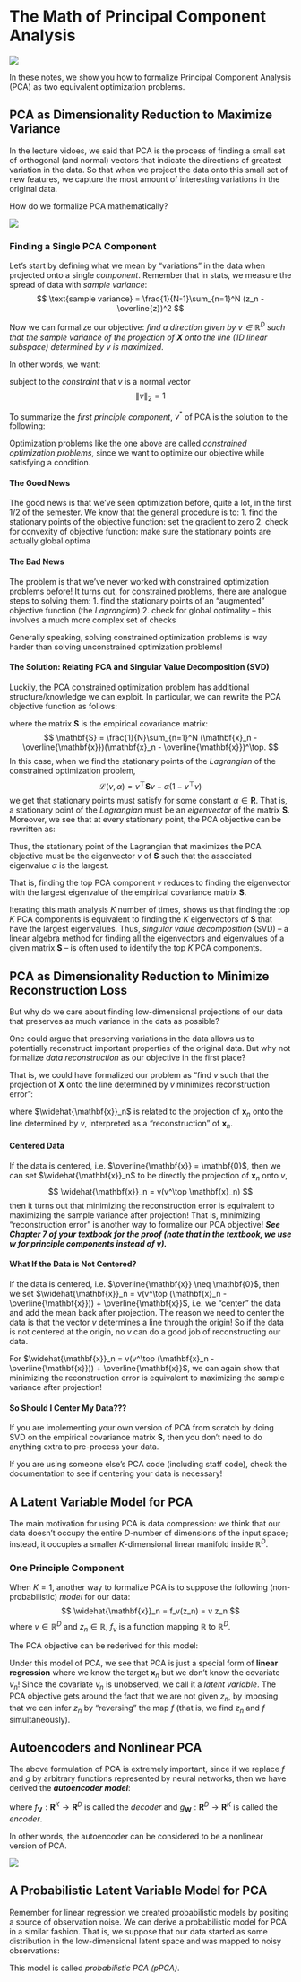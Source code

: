# The Math of Principal Component Analysis

![](https://i.imgur.com/xDR9VQd.png)

In these notes, we show you how to formalize Principal Component Analysis (PCA) as two equivalent optimization problems.

## PCA as Dimensionality Reduction to Maximize Variance

In the lecture vidoes, we said that PCA is the process of finding a small set of orthogonal (and normal) vectors that indicate the directions of greatest variation in the data. So that when we project the data onto this small set of new features, we capture the most amount of interesting variations in the original data.

How do we formalize PCA mathematically? 

![](https://i.imgur.com/d3ewmbI.png)

### Finding a Single PCA Component
Let's start by defining what we mean by "variations" in the data when projected onto a single *component*. Remember that in stats, we measure the spread of data with *sample variance*:
$$
\text{sample variance} = \frac{1}{N-1}\sum_{n=1}^N (z_n - \overline{z})^2
$$

Now we can formalize our objective: *find a direction given by $v\in \mathbb{R}^D$ such that the sample variance of the projection of $\mathbf{X}$ onto the line (1D linear subspace) determined by $v$ is maximized*. 

In other words, we want:
\begin{aligned}
v^* &= \mathrm{argmax}_v \frac{1}{N-1}\sum_{n=1}^N \left(v^\top \mathbf{x}_n - \frac{1}{N} \sum_{i=1}^N v^\top \mathbf{x}_i\right)^2\\
&= \mathrm{argmax}_v \frac{1}{N-1}\sum_{n=1}^N \left(v^\top \mathbf{x}_n - v^\top \left(\frac{1}{N} \sum_{i=1}^N \mathbf{x}_i\right)\right)^2\\ 
&= \mathrm{argmax}_v \frac{1}{N-1}\sum_{n=1}^N (v^\top \mathbf{x}_n - v^\top \overline{\mathbf{x}})^2 
\end{aligned}
subject to the *constraint* that $v$ is a normal vector
$$
\|v\|_2 = 1
$$

To summarize the *first principle component*, $v^*$ of PCA is the solution to the following:
\begin{aligned}
&\mathrm{argmax}_v \frac{1}{N-1}\sum_{n=1}^N (v^\top \mathbf{x}_n - v^\top \overline{\mathbf{x}})^2 \\
&\text{such that } \|v\|_2 = 1
\end{aligned}


Optimization problems like the one above are called *constrained optimization problems*, since we want to optimize our objective while satisfying a condition.

#### The Good News
The good news is that we've seen optimization before, quite a lot, in the first 1/2 of the semester. We know that the general procedure is to:
1. find the stationary points of the objective function: set the gradient to zero
2. check for convexity of objective function: make sure the stationary points are actually global optima

#### The Bad News
The problem is that we've never worked with constrained optimization problems before! It turns out, for constrained problems, there are analogue steps to solving them:
1. find the stationary points of an "augmented" objective function (the *Lagrangian*)
2. check for global optimality -- this involves a much more complex set of checks

Generally speaking, solving constrained optimization problems is way harder than solving unconstrained optimization problems!

#### The Solution: Relating PCA and Singular Value Decomposition (SVD)

Luckily, the PCA constrained optimization problem has additional structure/knowledge we can exploit. In particular, we can rewrite the PCA objective function as follows:

\begin{aligned}
\mathrm{argmax}_v\; \frac{1}{N-1}\sum_{n=1}^N (v^\top \mathbf{x}_n - v^\top \overline{\mathbf{x}})^2 &= \mathrm{argmax}_v\; v^\top \mathbf{S} v
\end{aligned}

where the matrix $\mathbf{S}$ is the empirical covariance matrix:
$$
\mathbf{S} = \frac{1}{N}\sum_{n=1}^N (\mathbf{x}_n - \overline{\mathbf{x}})(\mathbf{x}_n - \overline{\mathbf{x}})^\top.
$$
In this case, when we find the stationary points of the *Lagrangian* of the constrained optimization problem,
$$
\mathcal{L}(v, \alpha) = v^\top \mathbf{S} v - \alpha (1- v^\top v)
$$
we get that stationary points must satisfy
\begin{aligned}
\frac{\partial \mathcal{L}}{\partial v} = \mathbf{S}v - \alpha v &=0\\
\mathbf{S}v &= \alpha v
\end{aligned}
for some constant $\alpha\in \mathbf{R}$. That is, a stationary point of the *Lagrangian* must be an *eigenvector* of the matrix $\mathbf{S}$. Moreover, we see that at every stationary point, the PCA objective can be rewritten as:
\begin{aligned}
v^\top \mathbf{S} v = \alpha v^\top v = \alpha
\end{aligned}
Thus, the stationary point of the Lagrangian that maximizes the PCA objective must be the eigenvector $v$ of $\mathbf{S}$ such that the associated eigenvalue $\alpha$ is the largest. 

That is, finding the top PCA component $v$ reduces to finding the eigenvector with the largest eigenvalue of the empirical covariance matrix $\mathbf{S}$.

Iterating this math analysis $K$ number of times, shows us that finding the top $K$ PCA components is equivalent to finding the $K$ eigenvectors of $\mathbf{S}$ that have the largest eigenvalues. Thus, *singular value decomposition* (SVD) -- a linear algebra method for finding all the eigenvectors and eigenvalues of a given matrix $\mathbf{S}$ -- is often used to identify the top $K$ PCA components.


## PCA as Dimensionality Reduction to Minimize Reconstruction Loss

But why do we care about finding low-dimensional projections of our data that preserves as much variance in the data as possible?

One could argue that preserving variations in the data allows us to potentially reconstruct important properties of the original data. But why not formalize *data reconstruction* as our objective in the first place?

That is, we could have formalized our problem as "find $v$ such that the projection of $\mathbf{X}$ onto the line determined by $v$ minimizes reconstruction error":
\begin{aligned}
&\mathrm{argmin}_v \frac{1}{N}\sum_{n=1}^N \|\mathbf{x}_n - \widehat{\mathbf{x}}_n \|_2^2\\
&\text{such that} \|v\|_2 = 1
\end{aligned}
where $\widehat{\mathbf{x}}_n$ is related to the projection of $\mathbf{x}_n$ onto the line determined by $v$, interpreted as a "reconstruction" of $\mathbf{x}_n$. 

#### Centered Data
If the data is centered, i.e. $\overline{\mathbf{x}} = \mathbf{0}$, then we can set $\widehat{\mathbf{x}}_n$ to be directly the projection of $\mathbf{x}_n$ onto $v$, 
$$
\widehat{\mathbf{x}}_n = v(v^\top \mathbf{x}_n)
$$
then it turns out that minimizing the reconstruction error is equivalent to maximizing the sample variance after projection! That is, minimizing "reconstruction error" is another way to formalize our PCA objective! ***See Chapter 7 of your textbook for the proof (note that in the textbook, we use $w$ for principle components instead of $v$).***

#### What If the Data is Not Centered?
If the data is centered, i.e. $\overline{\mathbf{x}} \neq \mathbf{0}$, then we set $\widehat{\mathbf{x}}_n = v(v^\top (\mathbf{x}_n - \overline{\mathbf{x}})) + \overline{\mathbf{x}}$, i.e. we "center" the data and add the mean back after projection. The reason we need to center the data is that the vector $v$ determines a line through the origin! So if the data is not centered at the origin, no $v$ can do a good job of reconstructing our data.

For $\widehat{\mathbf{x}}_n = v(v^\top (\mathbf{x}_n - \overline{\mathbf{x}})) + \overline{\mathbf{x}}$, we can again show that minimizing the reconstruction error is equivalent to maximizing the sample variance after projection!

#### So Should I Center My Data???
If you are implementing your own version of PCA from scratch by doing SVD on the empirical covariance matrix $\mathbf{S}$, then you don't need to do anything extra to pre-process your data. 

If you are using someone else's PCA code (including staff code), check the documentation to see if centering your data is necessary!


## A Latent Variable Model for PCA

The main motivation for using PCA is data compression: we think that our data doesn't occupy the entire $D$-number of dimensions of the input space; instead, it occupies a smaller $K$-dimensional linear manifold inside $\mathbb{R}^D$.

### One Principle Component
When $K=1$, another way to formalize PCA is to suppose the following (non-probabilistic) *model* for our data:
$$
\widehat{\mathbf{x}}_n = f_v(z_n) = v z_n
$$
where $v\in \mathbb{R}^D$ and $z_n \in \mathbb{R}$, $f_v$ is a function mapping $\mathbb{R}$ to $\mathbb{R}^D$.

The PCA objective can be rederived for this model:

\begin{aligned}
&\mathrm{argmin}_v \frac{1}{N}\sum_{n=1}^N \|\mathbf{x}_n - f_v(z_n) \|_2^2\\
&\text{such that } z_n = g_v(\mathbf{x}_n) = v^\top \mathbf{x}_n, \; \|v\|_2=1
\end{aligned}

Under this model of PCA, we see that PCA is just a special form of **linear regression** where we know the target $\mathbf{x}_n$ but we don't know the covariate $v_n$! Since the covariate $v_n$ is unobserved, we call it a *latent variable*. The PCA objective gets around the fact that we are not given $z_n$, by imposing that we can infer $z_n$ by "reversing" the map $f$ (that is, we find $z_n$ and $f$ simultaneously).

## Autoencoders and Nonlinear PCA
The above formulation of PCA is extremely important, since if we replace $f$ and $g$ by arbitrary functions represented by neural networks, then we have derived the ***autoencoder model***:

\begin{aligned}
&\mathrm{argmin}_{\mathbf{V}, \mathbf{W}} \frac{1}{N}\sum_{n=1}^N \|\mathbf{x}_n - f_\mathbf{V}(\mathbf{z}_n) \|_2^2\\
&\text{such that } \mathbf{z}_n = g_\mathbf{W}(\mathbf{x}_n)
\end{aligned}
where $f_\mathbf{V}: \mathbf{R}^K \to \mathbf{R}^D$ is called the *decoder* and $g_\mathbf{W}: \mathbf{R}^D \to \mathbf{R}^K$ is called the *encoder*.

In other words, the autoencoder can be considered to be a nonlinear version of PCA.

![](https://i.imgur.com/S671CWe.png)


## A Probabilistic Latent Variable Model for PCA
Remember for linear regression we created probabilistic models by positing a source of observation noise. We can derive a probabilistic model for PCA in a similar fashion. That is, we suppose that our data started as some distribution in the low-dimensional latent space and was mapped to noisy observations:

\begin{aligned}
\mathbf{z}_n &\sim \mathcal{N}(\mathbf{0}, I_{K\times K})\\
\mathbf{x}_n &= f_\mathbf{V}(\mathbf{z}_n) + \epsilon = \mathbf{V} \mathbf{z}_n + \epsilon,\;\; \epsilon \sim \mathcal{N}(\mathbf{0}, \sigma^2 I_{D\times D})
\end{aligned}

This model is called *probabilistic PCA (pPCA)*.
